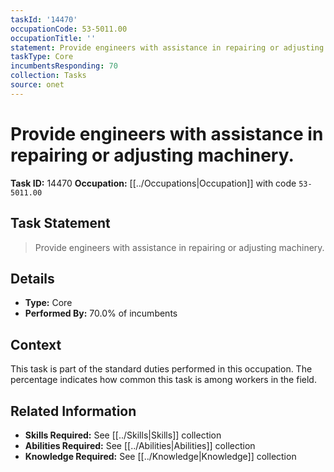 ```yaml
---
taskId: '14470'
occupationCode: 53-5011.00
occupationTitle: ''
statement: Provide engineers with assistance in repairing or adjusting machinery.
taskType: Core
incumbentsResponding: 70
collection: Tasks
source: onet
---
```

# Provide engineers with assistance in repairing or adjusting machinery.

**Task ID:** 14470
**Occupation:** [[../Occupations|Occupation]] with code `53-5011.00`

## Task Statement

> Provide engineers with assistance in repairing or adjusting machinery.

## Details

- **Type:** Core
- **Performed By:** 70.0% of incumbents

## Context

This task is part of the standard duties performed in this occupation. The percentage indicates how common this task is among workers in the field.

## Related Information

- **Skills Required:** See [[../Skills|Skills]] collection
- **Abilities Required:** See [[../Abilities|Abilities]] collection
- **Knowledge Required:** See [[../Knowledge|Knowledge]] collection
